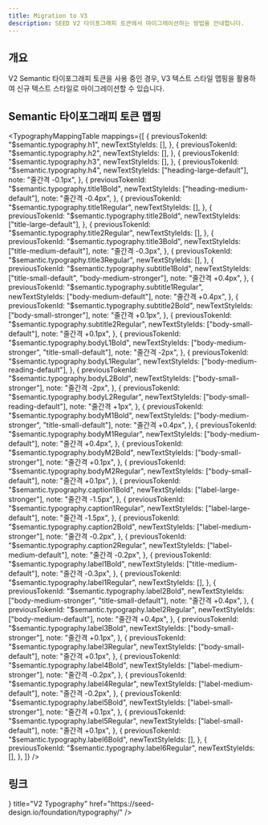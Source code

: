 ```yaml
---
title: Migration to V3
description: SEED V2 타이포그래피 토큰에서 마이그레이션하는 방법을 안내합니다.
---
```



## 개요

V2 Semantic 타이포그래피 토큰을 사용 중인 경우, V3 텍스트 스타일 맵핑을 활용하여 신규 텍스트 스타일로 마이그레이션할 수 있습니다.

## Semantic 타이포그래피 토큰 맵핑

<TypographyMappingTable
  mappings={[
    {
      previousTokenId: "$semantic.typography.h1",
      newTextStyleIds: [],
    },
    {
      previousTokenId: "$semantic.typography.h2",
      newTextStyleIds: [],
    },
    {
      previousTokenId: "$semantic.typography.h3",
      newTextStyleIds: [],
    },
    {
      previousTokenId: "$semantic.typography.h4",
      newTextStyleIds: ["heading-large-default"],
      note: "줄간격 -0.1px",
    },
    {
      previousTokenId: "$semantic.typography.title1Bold",
      newTextStyleIds: ["heading-medium-default"],
      note: "줄간격 -0.4px",
    },
    {
      previousTokenId: "$semantic.typography.title1Regular",
      newTextStyleIds: [],
    },
    {
      previousTokenId: "$semantic.typography.title2Bold",
      newTextStyleIds: ["title-large-default"],
    },
    {
      previousTokenId: "$semantic.typography.title2Regular",
      newTextStyleIds: [],
    },
    {
      previousTokenId: "$semantic.typography.title3Bold",
      newTextStyleIds: ["title-medium-default"],
      note: "줄간격 -0.3px",
    },
    {
      previousTokenId: "$semantic.typography.title3Regular",
      newTextStyleIds: [],
    },
    {
      previousTokenId: "$semantic.typography.subtitle1Bold",
      newTextStyleIds: ["title-small-default", "body-medium-stronger"],
      note: "줄간격 +0.4px",
    },
    {
      previousTokenId: "$semantic.typography.subtitle1Regular",
      newTextStyleIds: ["body-medium-default"],
      note: "줄간격 +0.4px",
    },
    {
      previousTokenId: "$semantic.typography.subtitle2Bold",
      newTextStyleIds: ["body-small-stronger"],
      note: "줄간격 +0.1px",
    },
    {
      previousTokenId: "$semantic.typography.subtitle2Regular",
      newTextStyleIds: ["body-small-default"],
      note: "줄간격 +0.1px",
    },
    {
      previousTokenId: "$semantic.typography.bodyL1Bold",
      newTextStyleIds: ["body-medium-stronger", "title-small-default"],
      note: "줄간격 -2px",
    },
    {
      previousTokenId: "$semantic.typography.bodyL1Regular",
      newTextStyleIds: ["body-medium-reading-default"],
    },
    {
      previousTokenId: "$semantic.typography.bodyL2Bold",
      newTextStyleIds: ["body-small-stronger"],
      note: "줄간격 -2px",
    },
    {
      previousTokenId: "$semantic.typography.bodyL2Regular",
      newTextStyleIds: ["body-small-reading-default"],
      note: "줄간격 +1px",
    },
    {
      previousTokenId: "$semantic.typography.bodyM1Bold",
      newTextStyleIds: ["body-medium-stronger", "title-small-default"],
      note: "줄간격 +0.4px",
    },
    {
      previousTokenId: "$semantic.typography.bodyM1Regular",
      newTextStyleIds: ["body-medium-default"],
      note: "줄간격 +0.4px",
    },
    {
      previousTokenId: "$semantic.typography.bodyM2Bold",
      newTextStyleIds: ["body-small-stronger"],
      note: "줄간격 +0.1px",
    },
    {
      previousTokenId: "$semantic.typography.bodyM2Regular",
      newTextStyleIds: ["body-small-default"],
      note: "줄간격 +0.1px",
    },
    {
      previousTokenId: "$semantic.typography.caption1Bold",
      newTextStyleIds: ["label-large-stronger"],
      note: "줄간격 -1.5px",
    },
    {
      previousTokenId: "$semantic.typography.caption1Regular",
      newTextStyleIds: ["label-large-default"],
      note: "줄간격 -1.5px",
    },
    {
      previousTokenId: "$semantic.typography.caption2Bold",
      newTextStyleIds: ["label-medium-stronger"],
      note: "줄간격 -0.2px",
    },
    {
      previousTokenId: "$semantic.typography.caption2Regular",
      newTextStyleIds: ["label-medium-default"],
      note: "줄간격 -0.2px",
    },
    {
      previousTokenId: "$semantic.typography.label1Bold",
      newTextStyleIds: ["title-medium-default"],
      note: "줄간격 -0.3px",
    },
    {
      previousTokenId: "$semantic.typography.label1Regular",
      newTextStyleIds: [],
    },
    {
      previousTokenId: "$semantic.typography.label2Bold",
      newTextStyleIds: ["body-medium-stronger", "title-small-default"],
      note: "줄간격 +0.4px",
    },
    {
      previousTokenId: "$semantic.typography.label2Regular",
      newTextStyleIds: ["body-medium-default"],
      note: "줄간격 +0.4px",
    },
    {
      previousTokenId: "$semantic.typography.label3Bold",
      newTextStyleIds: ["body-small-stronger"],
      note: "줄간격 +0.1px",
    },
    {
      previousTokenId: "$semantic.typography.label3Regular",
      newTextStyleIds: ["body-small-default"],
      note: "줄간격 +0.1px",
    },
    {
      previousTokenId: "$semantic.typography.label4Bold",
      newTextStyleIds: ["label-medium-stronger"],
      note: "줄간격 -0.2px",
    },
    {
      previousTokenId: "$semantic.typography.label4Regular",
      newTextStyleIds: ["label-medium-default"],
      note: "줄간격 -0.2px",
    },
    {
      previousTokenId: "$semantic.typography.label5Bold",
      newTextStyleIds: ["label-small-stronger"],
      note: "줄간격 +0.1px",
    },
    {
      previousTokenId: "$semantic.typography.label5Regular",
      newTextStyleIds: ["label-small-default"],
      note: "줄간격 +0.1px",
    },
    {
      previousTokenId: "$semantic.typography.label6Bold",
      newTextStyleIds: [],
    },
    {
      previousTokenId: "$semantic.typography.label6Regular",
      newTextStyleIds: [],
    },
  ]}
/>

## 링크

<Cards>
  <Card
    icon={<IconTUppercaseSerifLine />}
    title="V2 Typography"
    href="https://seed-design.io/foundation/typography/"
  />
</Cards>
